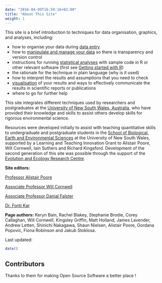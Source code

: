 ```yaml
---
date: "2016-04-09T16:50:16+02:00"
title: "About This Site"
weight: 1
---
```


This site is a brief introduction to techniques for data organisation, graphics, and analyses, including:

* how to organise your data during [data entry](/../getting-started-with-r/dta-entry/) 
* how to [manipulate and manage your data](/../data-manipulation/) so there is transparency and version control 
* instructions for running [statistical analyses](../statistics/) with sample code in R or other relevant software (first see [Getting started with R](/../getting-started-with-r/)) 
* the rationale for the technique in plain language (why is it used) 
* how to interpret the results and assumptions that you need to check 
* [visualisation](/../graphics/) of your results and ways to effectively communicate the results in scientific reports or publications
* where to go for further help 


This site integrates different techniques used by researchers and postgraduates at the [University of New South Wales, Australia](https://www.unsw.edu.au/), who have provided their knowledge and skills to assist others develop skills for rigorous environmental science.

Resources were developed initially to assist with teaching quantitative skills to undergraduate and postgraduate students in the [School of Biological, Earth and Environmental Sciences](http://www.bees.unsw.edu.au/) at the University of New South Wales, supported by a Learning and Teaching Innovation Grant to  Alistair Poore, Will Cornwell, Iain Suthers and Richard Kingsford.  Development of the second generation of this site was possible through the support of the [Evolution and Ecology Research Centre](http://www.eerc.unsw.edu.au/).  

**Site editors:**

[Professor Alistair Poore](https://alistairpoore.org) 

[Associate Professor Will Cornwell](http://willcornwell.org/)

[Associate Professor Danial Falster](https://danielfalster.com/)

[Dr. Fonti Kar](https://fontikar.wordpress.com/)

**Page authors:** Keryn Bain, Rachel Blakey, Stephanie Brodie, Corey Callaghan, Will Cornwell, Kingsley Griffin, Matt Holland, James Lavender, Andrew Letten, Shinichi Nakagawa, Shaun Nielsen, Alistair Poore, Gordana Popovic, Fiona Robinson and Jakub Stoklosa.

Last updated:
```r
date()
```


## Contributors

Thanks to them <i class="fas fa-heart"></i> for making Open Source Software a better place !

